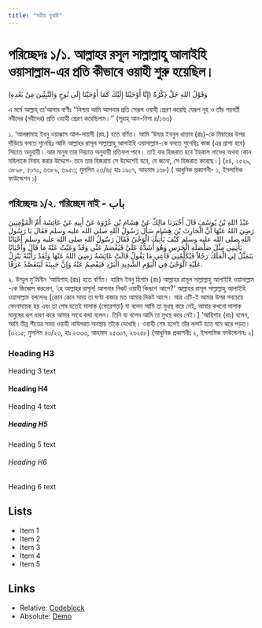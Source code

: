 ```yaml
---
title: "সহীহ বুখারী"
---
```




# পরিচ্ছেদঃ ১/১. আল্লাহর রসূল সাল্লাল্লাহু আলাইহি ওয়াসাল্লাম-এর প্রতি কীভাবে ওয়াহী শুরু হয়েছিল।
وَقَوْلُ اللهِ جَلَّ ذِكْرُهُ (إِنَّا أَوْحَيْنَا إِلَيْكَ كَمَا أَوْحَيْنَا إِلَى نُوحٍ وَالنَّبِيِّينَ مِنْ بَعْدِ­­هِ)

এ মর্মে আল্লাহ্ তা’আলার বাণীঃ ‘‘নিশ্চয় আমি আপনার প্রতি সেরূপ ওয়াহী প্রেরণ করেছি যেরূপ নূহ ও তাঁর পরবর্তী নবীদের (নবীদের) প্রতি ওয়াহী প্রেরণ করেছিলাম।’’ (সূরাহ্ আন-নিসা ৪/১৬৩)

১. ‘আলক্বামাহ ইবনু ওয়াক্কাস আল-লায়সী (রহ.) হতে বর্ণিত। আমি ‘উমার ইবনুল খাত্তাব (রাঃ)-কে মিম্বারের উপর দাঁড়িয়ে বলতে শুনেছিঃ আমি আল্লাহর রাসূল সাল্লাল্লাহু আলাইহি ওয়াসাল্লাম-কে বলতে শুনেছিঃ কাজ (এর প্রাপ্য হবে) নিয়্যাত অনুযায়ী। আর মানুষ তার নিয়্যাত অনুযায়ী প্রতিফল পাবে। তাই যার হিজরাত হবে ইহকাল লাভের অথবা কোন মহিলাকে বিবাহ করার উদ্দেশে- তবে তার হিজরাত সে উদ্দেশেই হবে, যে জন্যে, সে হিজরাত করেছে।] (৫৪, ২৫২৯, ৩৮৯৮, ৫০৭০, ৬৬৮৯, ৬৯৫৩; মুসলিম ২৩/৪৫ হাঃ ১৯০৭, আহমাদ ১৬৮) ( আধুনিক প্রকাশনী- ১, ইসলামিক ফাউন্ডেশন ১)

## পরিচ্ছেদঃ ১/২. পরিচ্ছেদ নাই - باب
عَبْدُ اللهِ بْنُ يُوسُفَ قَالَ أَخْبَرَنَا مَالِكٌ عَنْ هِشَامِ بْنِ عُرْوَةَ عَنْ أَبِيهِ عَنْ عَائِشَةَ أُمِّ الْمُؤْمِنِينَ رَضِيَ اللهُ عَنْهَا أَنَّ الْحَارِثَ بْنَ هِشَامٍ سَأَلَ رَسُولَ اللهِ صلى الله عليه وسلم فَقَالَ يَا رَسُولَ اللهِ صلى الله عليه وسلم كَيْفَ يَأْتِيكَ الْوَحْيُ فَقَالَ رَسُولُ اللهِ صلى الله عليه وسلم أَحْيَانًا يَأْتِينِي مِثْلَ صَلْصَلَةِ الْجَرَسِ وَهُوَ أَشَدُّهُ عَلَيَّ فَيُفْصَمُ عَنِّي وَقَدْ وَعَيْتُ عَنْهُ مَا قَالَ وَأَحْيَانًا يَتَمَثَّلُ لِي الْمَلَكُ رَجُلاً فَيُكَلِّمُنِي فَأَعِي مَا يَقُولُ قَالَتْ عَائِشَةُ رَضِيَ اللهُ عَنْهَا وَلَقَدْ رَأَيْتُهُ يَنْزِلُ عَلَيْهِ الْوَحْيُ فِي الْيَوْمِ الشَّدِيدِ الْبَرْدِ فَيَفْصِمُ عَنْهُ وَإِنَّ جَبِينَهُ لَيَتَفَصَّدُ عَرَقًا.

২. উম্মুল মু’মিনীন ‘আয়িশাহ (রাঃ) হতে বর্ণিত। হারিস ইবনু হিশাম (রাঃ) আল্লাহর রাসূল সাল্লাল্লাহু আলাইহি ওয়াসাল্লাম -কে জিজ্ঞেস করলেন, ‘হে আল্লাহর রাসূল! আপনার নিকট ওয়াহী কিরূপে আসে?’ আল্লাহর রাসূল সাল্লাল্লাহু আলাইহি ওয়াসাল্লাম বললেনঃ [কোন কোন সময় তা ঘণ্টা বাজার মত আমার নিকট আসে। আর এটি-ই আমার উপর সবচেয়ে বেদনাদায়ক হয় এবং তা শেষ হতেই মালাক (ফেরেশতা) যা বলেন আমি তা মুখস্থ করে নেই, আবার কখনো মালাক মানুষের রূপ ধারণ করে আমার সাথে কথা বলেন। তিনি যা বলেন আমি তা মুখস্থ করে নেই।] ‘আয়িশাহ (রাঃ) বলেন, আমি তীব্র শীতের সময় ওয়াহী নাযিলরত অবস্থায় তাঁকে দেখেছি। ওয়াহী শেষ হলেই তাঁর ললাট হতে ঘাম ঝরে পড়ত। (৩২১৫; মুসলিম ৪৩/২৩, হাঃ ২৩৩৩, আহমাদ ২৫৩০৭, ২৬২৫৮) (আধুনিক প্রকাশনীঃ ২, ইসলামিক ফাউন্ডেশনঃ ২)

### Heading H3
Heading 3 text

#### Heading H4
Heading 4 text

##### Heading H5
Heading 5 text

###### Heading H6
Heading 6 text

## Lists
- Item 1
- Item 2
- Item 3
- Item 4
- Item 5

## Links

* Relative: [Codeblock](/codeblock)
* Absolute: [Demo](/learn)